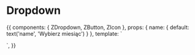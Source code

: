 
<Meta title="Molecules/Dropdown" component={ZDropdown} />

# Dropdown

<Props of={ZDropdown} />

<Preview>
  <Story name="Common">
    {{
        components: { ZDropdown, ZButton, ZIcon },
        props: {
          name: {
            default: text('name', 'Wybierz miesiąc')
          }
        },
        template: `<ZDropdown
          :name="name"
          class="z-dropdown--has-chevron"
        >
          <form>
            <div style="column-gap: 8px; display: grid; justify-content: end; grid-template-columns: repeat(2, 32px)">
              <ZButton type="button" style="--button-min-width: none; --button-height: 32px; --button-background: #fff">
                <ZIcon name="cross" style="--icon-color: #7ba22e"/>
              </ZButton>
              <ZButton style="--button-min-width: none; --button-height: 32px">
               <ZIcon name="approved" style="--icon-color: #fff"/>
              </ZButton>
            </div>
          </form>
        </ZDropdown>`,
    }}
  </Story>
</Preview>

